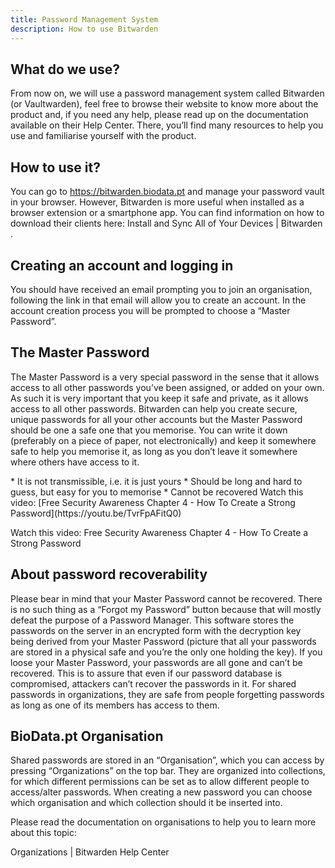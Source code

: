 ```yaml
---
title: Password Management System
description: How to use Bitwarden
---
```



## What do we use?

From now on, we will use a password management system called Bitwarden (or Vaultwarden), feel free to browse their website to know more about the product and, if you need any help, please read up on the documentation available on their Help Center. There, you’ll find many resources to help you use and familiarise yourself with the product.

## How to use it?

You can go to https://bitwarden.biodata.pt and manage your password vault in your browser. However, Bitwarden is more useful when installed as a browser extension or a smartphone app. You can find information on how to download their clients here: Install and Sync All of Your Devices | Bitwarden .

## Creating an account and logging in

You should have received an email prompting you to join an organisation, following the link in that email will allow you to create an account. In the account creation process you will be prompted to choose a “Master Password”.

## The Master Password

The Master Password is a very special password in the sense that it allows access to all other passwords you’ve been assigned, or added on your own. As such it is very important that you keep it safe and private, as it allows access to all other passwords. Bitwarden can help you create secure, unique passwords for all your other accounts but the Master Password should be one a safe one that you memorise. You can write it down (preferably on a piece of paper, not electronically) and keep it somewhere safe to help you memorise it, as long as you don’t leave it somewhere where others have access to it.

<Card icon="warning" title="Your master account:">
	* It is not transmissible, i.e. it is just yours
	* Should be long and hard to guess, but easy for you to memorise
	* Cannot be recovered
</Card>

<Card icon="information" title="Need help coming up with a strong password?">
	Watch this video: [Free Security Awareness Chapter 4  - How To Create a Strong Password](https://youtu.be/TvrFpAFitQ0)
</Card>

Watch this video: Free Security Awareness Chapter 4  - How To Create a Strong Password 

## About password recoverability
Please bear in mind that your Master Password cannot be recovered. There is no such thing as a “Forgot my Password” button because that will mostly defeat the purpose of a Password Manager. This software stores the passwords on the server in an encrypted form with the decryption key being derived from your Master Password (picture that all your passwords are stored in a physical safe and you’re the only one holding the key). If you loose your Master Password, your passwords are all gone and can’t be recovered. This is to assure that even if our password database is compromised, attackers can’t recover the passwords in it. For shared passwords in organizations, they are safe from people forgetting passwords as long as one of its members has access to them.

## BioData.pt Organisation
Shared passwords are stored in an “Organisation”, which you can access by pressing “Organizations” on the top bar. They are organized into collections, for which different permissions can be set as to allow different people to access/alter passwords. When creating a new password you can choose which organisation and which collection should it be inserted into.

Please read the documentation on organisations to help you to learn more about this topic: 

Organizations | Bitwarden Help Center